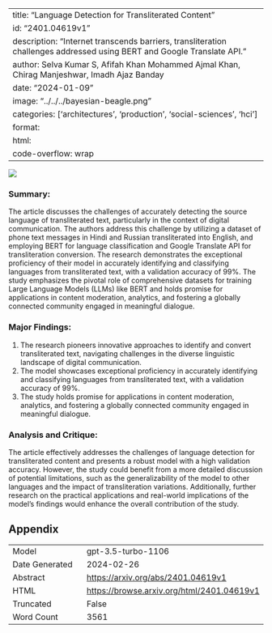 
---
title: "Language Detection for Transliterated Content"
id: "2401.04619v1"
description: "Internet transcends barriers, transliteration challenges addressed using BERT and Google Translate API."
author: Selva Kumar S, Afifah Khan Mohammed Ajmal Khan, Chirag Manjeshwar, Imadh Ajaz Banday
date: "2024-01-09"
image: "../../../bayesian-beagle.png"
categories: ['architectures', 'production', 'social-sciences', 'hci']
format:
  html:
    code-overflow: wrap
---

![](../../../bayesian-beagle.png)

### **Summary:**
The article discusses the challenges of accurately detecting the source language of transliterated text, particularly in the context of digital communication. The authors address this challenge by utilizing a dataset of phone text messages in Hindi and Russian transliterated into English, and employing BERT for language classification and Google Translate API for transliteration conversion. The research demonstrates the exceptional proficiency of their model in accurately identifying and classifying languages from transliterated text, with a validation accuracy of 99%. The study emphasizes the pivotal role of comprehensive datasets for training Large Language Models (LLMs) like BERT and holds promise for applications in content moderation, analytics, and fostering a globally connected community engaged in meaningful dialogue.

### **Major Findings:**
1. The research pioneers innovative approaches to identify and convert transliterated text, navigating challenges in the diverse linguistic landscape of digital communication.
2. The model showcases exceptional proficiency in accurately identifying and classifying languages from transliterated text, with a validation accuracy of 99%.
3. The study holds promise for applications in content moderation, analytics, and fostering a globally connected community engaged in meaningful dialogue.

### **Analysis and Critique:**
The article effectively addresses the challenges of language detection for transliterated content and presents a robust model with a high validation accuracy. However, the study could benefit from a more detailed discussion of potential limitations, such as the generalizability of the model to other languages and the impact of transliteration variations. Additionally, further research on the practical applications and real-world implications of the model's findings would enhance the overall contribution of the study.

## Appendix

|          |          |
|----------|----------|
| Model     | gpt-3.5-turbo-1106       |
| Date Generated     | 2024-02-26       |
| Abstract | [https://arxiv.org/abs/2401.04619v1](https://arxiv.org/abs/2401.04619v1)        |
| HTML     | [https://browse.arxiv.org/html/2401.04619v1](https://browse.arxiv.org/html/2401.04619v1)       |
| Truncated       | False       |
| Word Count       | 3561       |